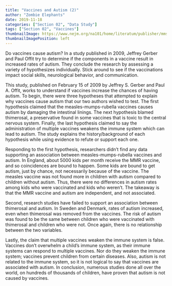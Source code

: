 ```yaml
---
title: "Vaccines and Autism (2)"
author: "Zombie Elephants"
date: 2019-11-18
categories: ["Section 02", "Data Study"]
tags: ["Section 02", "Vaccines"]
thumbnailImage: https://www.nejm.org/na101/home/literatum/publisher/mms/journals/content/nejm/2007/nejm_2007.357.issue-13/nejmp078168/production/images/img_small/nejmp078168_f1.jpeg
thumbnailImagePosition: left
---
```


Do vaccines cause autism? In a study published in 2009, Jeffrey Gerber and Paul Offit try to determine if the components in a vaccine result in increased rates of autism. They conclude the research by assessing a variety of hypothesizes individually.  Stick around to see if the vaccinations impact social skills, neurological behavior, and communication.   

This study, published on February 15 of 2009 by Jeffrey S. Gerber and Paul A. Offit, works to understand if vaccines increase the chances of having autism. To begin, there were three hypotheses that attempted to explain why vaccines cause autism that our two authors wished to test. The first hypothesis claimed that the measles-mumps-rubella vaccines causes autism by damaging the intestinal linings. The next hypothesis blamed thimerosal, a preservative found in some vaccines that is toxic to the central nervous system. Finally, the last hypothesis claimed to say the administration of multiple vaccines weakens the immune system which can lead to autism. The study explains the history/background of each hypothesis while using evidence to refute or support each one.  

Responding to the first hypothesis, researchers didn’t find any data supporting an association between measles-mumps-rubella vaccines and autism. In England, about 5000 kids per month receive the MMR vaccine, and so coincidences are bound to happen. Some kids are bound to get autism, just by chance, not necessarily because of the vaccine. The measles vaccine was not found more in children with autism compared to children without autism. Thus, there were no differences in autism rates among kids who were vaccinated and kids who weren’t. The takeaway is that the MMR vaccine and autism are independent, and not associated.  

Second, research studies have failed to support an association between thimerosal and autism. In Sweden and Denmark, rates of autism increased, even when thimerosal was removed from the vaccines. The risk of autism was found to be the same between children who were vaccinated with thimerosal and children who were not. Once again, there is no relationship between the two variables.  

Lastly, the claim that multiple vaccines weaken the immune system is false. Vaccines don’t overwhelm a child’s immune system, as their immune systems can respond to multiple vaccines. Nor do they weaken the immune system; vaccines prevent children from certain diseases. Also, autism is not related to the immune system, so it is not logical to say that vaccines are associated with autism. In conclusion, numerous studies done all over the world, on hundreds of thousands of children, have proven that autism is not caused by vaccines.  